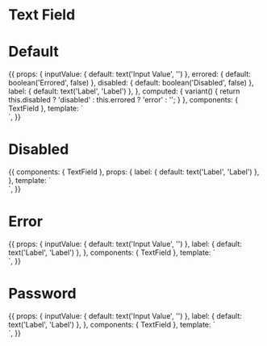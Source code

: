 
<Meta title="Form fields/Text field" component={TextField} />

# Text Field

<Props of={TextField} />

# Default

<Preview>
  <Story name="Defaults">
    {{
      props: {
        inputValue: {
          default: text('Input Value', '')
        },
        errored: {
          default: boolean('Errored', false)
        },
        disabled: {
          default: boolean('Disabled', false)
        },
        label: {
          default: text('Label', 'Label')
        },
      },
      computed: {
        variant() {
          return this.disabled ? 'disabled' : this.errored ? 'error' : '';
        }
      },
      components: {
        TextField
      },
      template: `
        <div class="py-16 flex justify-center">
          <TextField
            :label="label"
            placeholder="Example Placeholder"
            v-model="inputValue"
            :variant="variant"
            class="w-full max-w-sm"
          />
        </div>`,
    }}
  </Story>
</Preview>

# Disabled

<Preview>
  <Story name="Disabled">
    {{
      components: {
        TextField
      },
      props: {
        label: {
          default: text('Label', 'Label')
        },
      },
      template: `
        <div class="py-16 flex justify-center">
          <TextField
            class="w-full max-w-sm"
            :label="label"
            placeholder="Text Field Placeholder"
            variant="disabled"
          />
        </div>`,
    }}
  </Story>
</Preview>

# Error

<Preview>
  <Story name="Error">
    {{
      props: {
        inputValue: {
          default: text('Input Value', '')
        },
        label: {
          default: text('Label', 'Label')
        },
      },
      components: {
        TextField
      },
      template: `
        <div class="py-16 flex justify-center">
          <TextField
            :label="label"
            class="w-full max-w-sm"
            placeholder="Text Field Placeholder"
            variant="error"
            v-model="inputValue"
          />
        </div>`,
    }}
  </Story>
</Preview>

# Password

<Preview>
  <Story name="Password">
    {{
      props: {
        inputValue: {
          default: text('Input Value', '')
        },
        label: {
          default: text('Label', 'Label')
        },
      },
      components: {
        TextField
      },
      template: `
        <div class="py-16 flex justify-center">
          <TextField
            :label="label"
            class="w-full max-w-sm"
            v-model="inputValue"
            placeholder="Enter your password"
            type="password"
          />
        </div>`,
    }}
  </Story>
</Preview>
